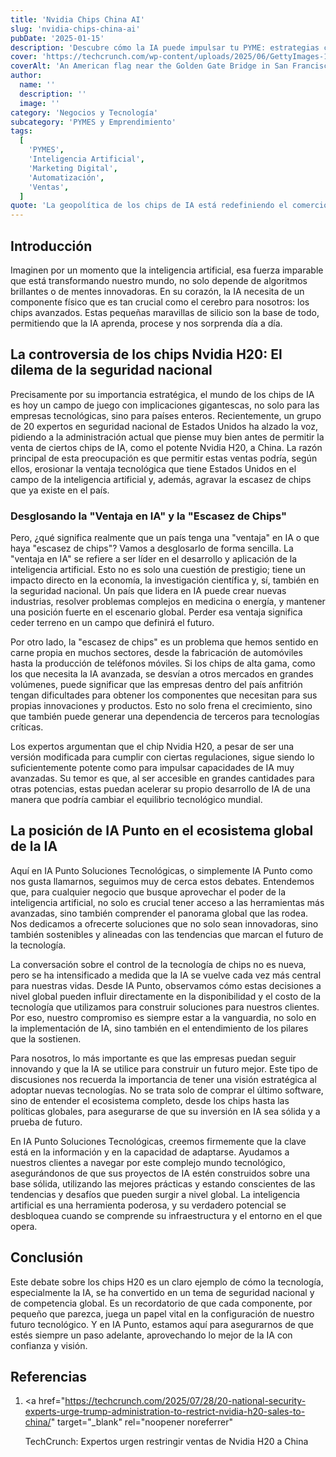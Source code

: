 ```yaml
---
title: 'Nvidia Chips China AI'
slug: 'nvidia-chips-china-ai'
pubDate: '2025-01-15'
description: 'Descubre cómo la IA puede impulsar tu PYME: estrategias concretas de marketing, automatización y datos para aumentar ventas.'
cover: 'https://techcrunch.com/wp-content/uploads/2025/06/GettyImages-1246479507.jpg?w=1024'
coverAlt: 'An American flag near the Golden Gate Bridge in San Francisco, California.'
author:
  name: ''
  description: ''
  image: ''
category: 'Negocios y Tecnología'
subcategory: 'PYMES y Emprendimiento'
tags:
  [
    'PYMES',
    'Inteligencia Artificial',
    'Marketing Digital',
    'Automatización',
    'Ventas',
  ]
quote: 'La geopolítica de los chips de IA está redefiniendo el comercio global. — Carlos Monnery'
---
```

<h2 id="introduccion">Introducción</h2>

Imaginen por un momento que la inteligencia artificial, esa fuerza imparable que está transformando nuestro mundo, no solo depende de algoritmos brillantes o de mentes innovadoras. En su corazón, la IA necesita de un componente físico que es tan crucial como el cerebro para nosotros: los chips avanzados. Estas pequeñas maravillas de silicio son la base de todo, permitiendo que la IA aprenda, procese y nos sorprenda día a día.

<h2 id="la-controversia-de-los-chips-nvidia-h20-el-dilema-de-la-seguridad-nacional">
  La controversia de los chips Nvidia H20: El dilema de la seguridad nacional
</h2>

Precisamente por su importancia estratégica, el mundo de los chips de IA es hoy un campo de juego con implicaciones gigantescas, no solo para las empresas tecnológicas, sino para países enteros. Recientemente, un grupo de 20 expertos en seguridad nacional de Estados Unidos ha alzado la voz, pidiendo a la administración actual que piense muy bien antes de permitir la venta de ciertos chips de IA, como el potente Nvidia H20, a China. La razón principal de esta preocupación es que permitir estas ventas podría, según ellos, erosionar la ventaja tecnológica que tiene Estados Unidos en el campo de la inteligencia artificial y, además, agravar la escasez de chips que ya existe en el país.

<h3 id="desglosando-la-ventaja-en-ia-y-la-escasez-de-chips">
  Desglosando la "Ventaja en IA" y la "Escasez de Chips"
</h3>

Pero, ¿qué significa realmente que un país tenga una "ventaja" en IA o que haya "escasez de chips"? Vamos a desglosarlo de forma sencilla. La "ventaja en IA" se refiere a ser líder en el desarrollo y aplicación de la inteligencia artificial. Esto no es solo una cuestión de prestigio; tiene un impacto directo en la economía, la investigación científica y, sí, también en la seguridad nacional. Un país que lidera en IA puede crear nuevas industrias, resolver problemas complejos en medicina o energía, y mantener una posición fuerte en el escenario global. Perder esa ventaja significa ceder terreno en un campo que definirá el futuro.

Por otro lado, la "escasez de chips" es un problema que hemos sentido en carne propia en muchos sectores, desde la fabricación de automóviles hasta la producción de teléfonos móviles. Si los chips de alta gama, como los que necesita la IA avanzada, se desvían a otros mercados en grandes volúmenes, puede significar que las empresas dentro del país anfitrión tengan dificultades para obtener los componentes que necesitan para sus propias innovaciones y productos. Esto no solo frena el crecimiento, sino que también puede generar una dependencia de terceros para tecnologías críticas.

Los expertos argumentan que el chip Nvidia H20, a pesar de ser una versión modificada para cumplir con ciertas regulaciones, sigue siendo lo suficientemente potente como para impulsar capacidades de IA muy avanzadas. Su temor es que, al ser accesible en grandes cantidades para otras potencias, estas puedan acelerar su propio desarrollo de IA de una manera que podría cambiar el equilibrio tecnológico mundial.

<h2 id="la-posicion-de-ia-punto-en-el-ecosistema-global-de-la-ia">
  La posición de IA Punto en el ecosistema global de la IA
</h2>

Aquí en IA Punto Soluciones Tecnológicas, o simplemente IA Punto como nos gusta llamarnos, seguimos muy de cerca estos debates. Entendemos que, para cualquier negocio que busque aprovechar el poder de la inteligencia artificial, no solo es crucial tener acceso a las herramientas más avanzadas, sino también comprender el panorama global que las rodea. Nos dedicamos a ofrecerte soluciones que no solo sean innovadoras, sino también sostenibles y alineadas con las tendencias que marcan el futuro de la tecnología.

La conversación sobre el control de la tecnología de chips no es nueva, pero se ha intensificado a medida que la IA se vuelve cada vez más central para nuestras vidas. Desde IA Punto, observamos cómo estas decisiones a nivel global pueden influir directamente en la disponibilidad y el costo de la tecnología que utilizamos para construir soluciones para nuestros clientes. Por eso, nuestro compromiso es siempre estar a la vanguardia, no solo en la implementación de IA, sino también en el entendimiento de los pilares que la sostienen.

Para nosotros, lo más importante es que las empresas puedan seguir innovando y que la IA se utilice para construir un futuro mejor. Este tipo de discusiones nos recuerda la importancia de tener una visión estratégica al adoptar nuevas tecnologías. No se trata solo de comprar el último software, sino de entender el ecosistema completo, desde los chips hasta las políticas globales, para asegurarse de que su inversión en IA sea sólida y a prueba de futuro.

En IA Punto Soluciones Tecnológicas, creemos firmemente que la clave está en la información y en la capacidad de adaptarse. Ayudamos a nuestros clientes a navegar por este complejo mundo tecnológico, asegurándonos de que sus proyectos de IA estén construidos sobre una base sólida, utilizando las mejores prácticas y estando conscientes de las tendencias y desafíos que pueden surgir a nivel global. La inteligencia artificial es una herramienta poderosa, y su verdadero potencial se desbloquea cuando se comprende su infraestructura y el entorno en el que opera.

<h2 id="conclusion">Conclusión</h2>

Este debate sobre los chips H20 es un claro ejemplo de cómo la tecnología, especialmente la IA, se ha convertido en un tema de seguridad nacional y de competencia global. Es un recordatorio de que cada componente, por pequeño que parezca, juega un papel vital en la configuración de nuestro futuro tecnológico. Y en IA Punto, estamos aquí para asegurarnos de que estés siempre un paso adelante, aprovechando lo mejor de la IA con confianza y visión.

<h2 id="referencias">Referencias</h2>

1.  <a
      href="https://techcrunch.com/2025/07/28/20-national-security-experts-urge-trump-administration-to-restrict-nvidia-h20-sales-to-china/"
      target="_blank"
      rel="noopener noreferrer"
    >
      TechCrunch: Expertos urgen restringir ventas de Nvidia H20 a China
    </a>
